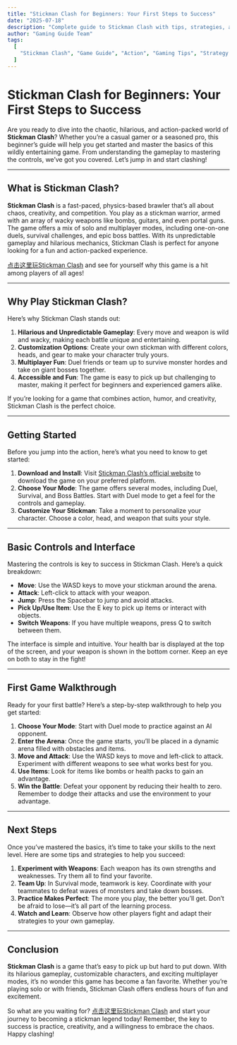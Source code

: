 ---
title: "Stickman Clash for Beginners: Your First Steps to Success"
date: "2025-07-18"
description: "Complete guide to Stickman Clash with tips, strategies, and everything you need to know to master this action game."
author: "Gaming Guide Team"
tags:
  [
    "Stickman Clash", "Game Guide", "Action", "Gaming Tips", "Strategy Guide", "mobile", "party", "battle"
  ]
---

# Stickman Clash for Beginners: Your First Steps to Success

Are you ready to dive into the chaotic, hilarious, and action-packed world of **Stickman Clash**? Whether you’re a casual gamer or a seasoned pro, this beginner’s guide will help you get started and master the basics of this wildly entertaining game. From understanding the gameplay to mastering the controls, we’ve got you covered. Let’s jump in and start clashing!

---

## What is Stickman Clash?

**Stickman Clash** is a fast-paced, physics-based brawler that’s all about chaos, creativity, and competition. You play as a stickman warrior, armed with an array of wacky weapons like bombs, guitars, and even portal guns. The game offers a mix of solo and multiplayer modes, including one-on-one duels, survival challenges, and epic boss battles. With its unpredictable gameplay and hilarious mechanics, Stickman Clash is perfect for anyone looking for a fun and action-packed experience.

[点击这里玩Stickman Clash](https://stickmanclash.org/) and see for yourself why this game is a hit among players of all ages!

---

## Why Play Stickman Clash?

Here’s why Stickman Clash stands out:

1. **Hilarious and Unpredictable Gameplay**: Every move and weapon is wild and wacky, making each battle unique and entertaining.
2. **Customization Options**: Create your own stickman with different colors, heads, and gear to make your character truly yours.
3. **Multiplayer Fun**: Duel friends or team up to survive monster hordes and take on giant bosses together.
4. **Accessible and Fun**: The game is easy to pick up but challenging to master, making it perfect for beginners and experienced gamers alike.

If you’re looking for a game that combines action, humor, and creativity, Stickman Clash is the perfect choice.

---

## Getting Started

Before you jump into the action, here’s what you need to know to get started:

1. **Download and Install**: Visit [Stickman Clash’s official website](https://stickmanclash.org/) to download the game on your preferred platform.
2. **Choose Your Mode**: The game offers several modes, including Duel, Survival, and Boss Battles. Start with Duel mode to get a feel for the controls and gameplay.
3. **Customize Your Stickman**: Take a moment to personalize your character. Choose a color, head, and weapon that suits your style.

---

## Basic Controls and Interface

Mastering the controls is key to success in Stickman Clash. Here’s a quick breakdown:

- **Move**: Use the WASD keys to move your stickman around the arena.
- **Attack**: Left-click to attack with your weapon.
- **Jump**: Press the Spacebar to jump and avoid attacks.
- **Pick Up/Use Item**: Use the E key to pick up items or interact with objects.
- **Switch Weapons**: If you have multiple weapons, press Q to switch between them.

The interface is simple and intuitive. Your health bar is displayed at the top of the screen, and your weapon is shown in the bottom corner. Keep an eye on both to stay in the fight!

---

## First Game Walkthrough

Ready for your first battle? Here’s a step-by-step walkthrough to help you get started:

1. **Choose Your Mode**: Start with Duel mode to practice against an AI opponent.
2. **Enter the Arena**: Once the game starts, you’ll be placed in a dynamic arena filled with obstacles and items.
3. **Move and Attack**: Use the WASD keys to move and left-click to attack. Experiment with different weapons to see what works best for you.
4. **Use Items**: Look for items like bombs or health packs to gain an advantage.
5. **Win the Battle**: Defeat your opponent by reducing their health to zero. Remember to dodge their attacks and use the environment to your advantage.

---

## Next Steps

Once you’ve mastered the basics, it’s time to take your skills to the next level. Here are some tips and strategies to help you succeed:

1. **Experiment with Weapons**: Each weapon has its own strengths and weaknesses. Try them all to find your favorite.
2. **Team Up**: In Survival mode, teamwork is key. Coordinate with your teammates to defeat waves of monsters and take down bosses.
3. **Practice Makes Perfect**: The more you play, the better you’ll get. Don’t be afraid to lose—it’s all part of the learning process.
4. **Watch and Learn**: Observe how other players fight and adapt their strategies to your own gameplay.

---

## Conclusion

**Stickman Clash** is a game that’s easy to pick up but hard to put down. With its hilarious gameplay, customizable characters, and exciting multiplayer modes, it’s no wonder this game has become a fan favorite. Whether you’re playing solo or with friends, Stickman Clash offers endless hours of fun and excitement.

So what are you waiting for? [点击这里玩Stickman Clash](https://stickmanclash.org/) and start your journey to becoming a stickman legend today! Remember, the key to success is practice, creativity, and a willingness to embrace the chaos. Happy clashing!